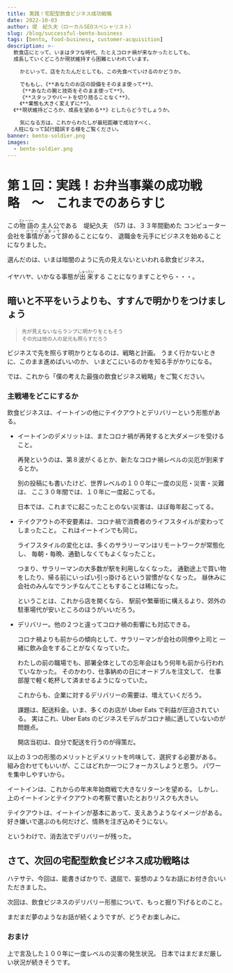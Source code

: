 ```yaml
---
title: 実践！宅配型飲食ビジネス成功戦略
date: 2022-10-03
author: 堤　紀久夫（ローカルSEOスペシャリスト）
slug: /blog/successful-bento-business
tags: [bento, food-business, customer-acquisition]
description: >-
  飲食店にとって、いまはタフな時代、たとえコロナ禍が来なかったとしても、
  成長していくどころか現状維持すら困難といわれています。

    かといって、店をたたんだとしても、この先食べていけるのかどうか。

    でももし、《**あなたのお店の設備をそのまま使って**》、
    《**あなたの腕と技術をそのまま使って**》、
    《**スタッフやパートを切り捨ることなく**》、
    《**業態も大きく変えずに**》、
  《**現状維持どころか、成長を望める**》としたらどうでしょうか。

    気になる方は、これからわたしが最短距離で成功すべく、
  人柱になって試行錯誤する様をご覧ください。
banner: bento-soldier.png
images:
  - bento-soldier.png
---
```

# 第１回：実践！お弁当事業の成功戦略　〜　これまでのあらすじ

この<ruby>物語<rp>（</rp><rt>ストーリー</rt><rp>）</rp></ruby>の
主人公である　堤紀久夫　(57) は、３３年間勤めた
コンピューター会社を<ruby>事情があって<rp>（</rp><rt>
パワハラにあって</rt><rp>）</rp></ruby>辞めることになり、
退職金を元手にビジネスを始めることになりました。

選んだのは、いまは暗闇のように先の見えないといわれる飲食ビジネス。

イヤハヤ、いかなる事態が<ruby>出来<rp>（</rp><rt>しゅったい</rt><rp>）</rp></ruby>する
ことになりますことやら・・・。

## 暗いと不平をいうよりも、すすんで明かりをつけましょう

<div className="flush-right"><small>

> 先が見えないならランプに明かりをともそう<br/>
> その光は他の人の足元も照らすだろう

</small></div>

ビジネスで先を照らす明かりとなるのは、戦略と計画。
うまく行かないときに、このまま進めばいいのか、
いまどこにいるのかを知る手がかりになる。

では、これから「僕の考えた最強の飲食ビジネス戦略」をご覧ください。

### 主戦場をどこにするか

飲食ビジネスは、イートインの他にテイクアウトとデリバリーという形態がある。

* イートインのデメリットは、またコロナ禍が再発すると大ダメージを受けること。

  再発というのは、第８波がくるとか、新たなコロナ禍レベルの災厄が到来するとか。

  別の投稿にも書いたけど、世界レベルの１００年に一度の災厄・災害・災難は、
  ここ３０年間では、１０年に一度起こってる。

  日本では、これまでに起こったことのない災害は、ほぼ毎年起こってる。

* テイクアウトの不安要素は、コロナ禍で消費者のライフスタイルが変わってしまったこと。
  これはイートインでも同じ。

  ライフスタイルの変化とは、多くのサラリーマンはリモートワークが常態化し、
  毎朝・毎晩、通勤しなくてもよくなったこと。

  つまり、サラリーマンの大多数が駅を利用しなくなった。
  通勤途上で買い物をしたり、帰る前にいっぱい引っ掛けるという習慣がなくなった。
  昼休みに会社のみんなでランチなんてこともすることは稀になった。

  ということは、これから店を開くなら、
  駅前や繁華街に構えるより、郊外の駐車場代が安いところのほうがいいだろう。

* デリバリー。他の２つと違ってコロナ禍の影響にも対応できる。

  コロナ禍よりも前からの傾向として、サラリーマンが会社の同僚や上司と
  一緒に飲み会をすることがなくなっていた。

  わたしの前の職場でも、部署全体としての忘年会はもう何年も前から行われていなかった。
  そのかわり、仕事納めの日にオードブルを注文して、
  仕事部屋で軽く乾杯して済ませるようになっていた。

  これからも、企業に対するデリバリーの需要は、増えていくだろう。

  課題は、配送料金。いま、多くのお店が Uber Eats で利益が圧迫されている。
  実はこれ、Uber Eats のビジネスモデルがコロナ禍に適していないのが問題点。

  開店当初は、自分で配送を行うのが得策だ。

以上の３つの形態のメリットとデメリットを吟味して、選択する必要がある。
組み合わせてもいいが、ここはどれか一つにフォーカスしようと思う。
パワーを集中しやすいから。

イートインは、これからの年末年始商戦で大きなリターンを望める。
しかし、上のイートインとテイクアウトの考察で書いたとおりリスクも大きい。

テイクアウトは、イートインが基本にあって、支えあうようなイメージがある。
好き嫌いで選ぶのも何だけど、情熱を注ぎ込めそうにない。

というわけで、消去法でデリバリーが残った。

## さて、次回の宅配型飲食ビジネス成功戦略は

ハテサテ、今回は、能書きばかりで、退屈で、妄想のようなお話にお付き合いいただきました。

次回は、飲食ビジネスのデリバリー形態について、もっと掘り下げるとのこと。

まだまだ夢のようなお話が続くようですが、どうぞお楽しみに。

### おまけ

上で言及した１００年に一度レベルの災害の発生状況。
日本ではまだまだ厳しい状況が続きそうです。


<div><CenturyDisasterInTheWorld /></div>

<div><CenturyDisasterInJapan /></div>

<clear/>
